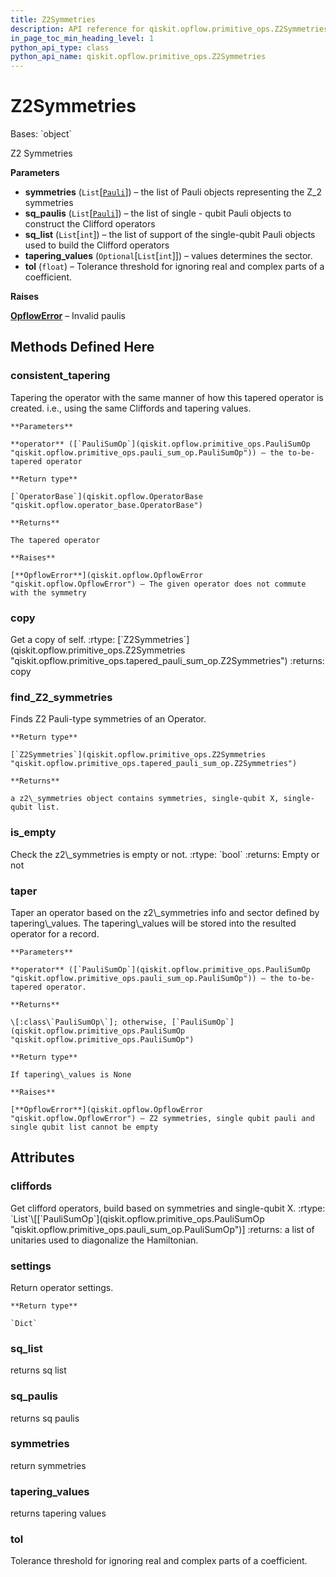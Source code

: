 ```yaml
---
title: Z2Symmetries
description: API reference for qiskit.opflow.primitive_ops.Z2Symmetries
in_page_toc_min_heading_level: 1
python_api_type: class
python_api_name: qiskit.opflow.primitive_ops.Z2Symmetries
---
```


# Z2Symmetries

<Class id="qiskit.opflow.primitive_ops.Z2Symmetries" isDedicatedPage={true} github="https://github.com/qiskit/qiskit/tree/stable/0.21/qiskit/opflow/primitive_ops/tapered_pauli_sum_op.py" signature="Z2Symmetries(symmetries, sq_paulis, sq_list, tapering_values=None, tol=1e-14)" modifiers="class">
  Bases: `object`

  Z2 Symmetries

  **Parameters**

  *   **symmetries** (`List`\[[`Pauli`](qiskit.quantum_info.Pauli "qiskit.quantum_info.operators.symplectic.pauli.Pauli")]) – the list of Pauli objects representing the Z\_2 symmetries
  *   **sq\_paulis** (`List`\[[`Pauli`](qiskit.quantum_info.Pauli "qiskit.quantum_info.operators.symplectic.pauli.Pauli")]) – the list of single - qubit Pauli objects to construct the Clifford operators
  *   **sq\_list** (`List`\[`int`]) – the list of support of the single-qubit Pauli objects used to build the Clifford operators
  *   **tapering\_values** (`Optional`\[`List`\[`int`]]) – values determines the sector.
  *   **tol** (`float`) – Tolerance threshold for ignoring real and complex parts of a coefficient.

  **Raises**

  [**OpflowError**](qiskit.opflow.OpflowError "qiskit.opflow.OpflowError") – Invalid paulis

  ## Methods Defined Here

  <span id="qiskit-opflow-primitive-ops-z2symmetries-consistent-tapering" />

  ### consistent\_tapering

  <Function id="qiskit.opflow.primitive_ops.Z2Symmetries.consistent_tapering" signature="Z2Symmetries.consistent_tapering(operator)">
    Tapering the operator with the same manner of how this tapered operator is created. i.e., using the same Cliffords and tapering values.

    **Parameters**

    **operator** ([`PauliSumOp`](qiskit.opflow.primitive_ops.PauliSumOp "qiskit.opflow.primitive_ops.pauli_sum_op.PauliSumOp")) – the to-be-tapered operator

    **Return type**

    [`OperatorBase`](qiskit.opflow.OperatorBase "qiskit.opflow.operator_base.OperatorBase")

    **Returns**

    The tapered operator

    **Raises**

    [**OpflowError**](qiskit.opflow.OpflowError "qiskit.opflow.OpflowError") – The given operator does not commute with the symmetry
  </Function>

  <span id="qiskit-opflow-primitive-ops-z2symmetries-copy" />

  ### copy

  <Function id="qiskit.opflow.primitive_ops.Z2Symmetries.copy" signature="Z2Symmetries.copy()">
    Get a copy of self. :rtype: [`Z2Symmetries`](qiskit.opflow.primitive_ops.Z2Symmetries "qiskit.opflow.primitive_ops.tapered_pauli_sum_op.Z2Symmetries") :returns: copy
  </Function>

  <span id="qiskit-opflow-primitive-ops-z2symmetries-find-z2-symmetries" />

  ### find\_Z2\_symmetries

  <Function id="qiskit.opflow.primitive_ops.Z2Symmetries.find_Z2_symmetries" signature="Z2Symmetries.find_Z2_symmetries(operator)" modifiers="classmethod">
    Finds Z2 Pauli-type symmetries of an Operator.

    **Return type**

    [`Z2Symmetries`](qiskit.opflow.primitive_ops.Z2Symmetries "qiskit.opflow.primitive_ops.tapered_pauli_sum_op.Z2Symmetries")

    **Returns**

    a z2\_symmetries object contains symmetries, single-qubit X, single-qubit list.
  </Function>

  <span id="qiskit-opflow-primitive-ops-z2symmetries-is-empty" />

  ### is\_empty

  <Function id="qiskit.opflow.primitive_ops.Z2Symmetries.is_empty" signature="Z2Symmetries.is_empty()">
    Check the z2\_symmetries is empty or not. :rtype: `bool` :returns: Empty or not
  </Function>

  <span id="qiskit-opflow-primitive-ops-z2symmetries-taper" />

  ### taper

  <Function id="qiskit.opflow.primitive_ops.Z2Symmetries.taper" signature="Z2Symmetries.taper(operator)">
    Taper an operator based on the z2\_symmetries info and sector defined by tapering\_values. The tapering\_values will be stored into the resulted operator for a record.

    **Parameters**

    **operator** ([`PauliSumOp`](qiskit.opflow.primitive_ops.PauliSumOp "qiskit.opflow.primitive_ops.pauli_sum_op.PauliSumOp")) – the to-be-tapered operator.

    **Returns**

    \[:class\`PauliSumOp\`]; otherwise, [`PauliSumOp`](qiskit.opflow.primitive_ops.PauliSumOp "qiskit.opflow.primitive_ops.PauliSumOp")

    **Return type**

    If tapering\_values is None

    **Raises**

    [**OpflowError**](qiskit.opflow.OpflowError "qiskit.opflow.OpflowError") – Z2 symmetries, single qubit pauli and single qubit list cannot be empty
  </Function>

  ## Attributes

  ### cliffords

  <Attribute id="qiskit.opflow.primitive_ops.Z2Symmetries.cliffords">
    Get clifford operators, build based on symmetries and single-qubit X. :rtype: `List`\[[`PauliSumOp`](qiskit.opflow.primitive_ops.PauliSumOp "qiskit.opflow.primitive_ops.pauli_sum_op.PauliSumOp")] :returns: a list of unitaries used to diagonalize the Hamiltonian.
  </Attribute>

  ### settings

  <Attribute id="qiskit.opflow.primitive_ops.Z2Symmetries.settings">
    Return operator settings.

    **Return type**

    `Dict`
  </Attribute>

  ### sq\_list

  <Attribute id="qiskit.opflow.primitive_ops.Z2Symmetries.sq_list">
    returns sq list
  </Attribute>

  ### sq\_paulis

  <Attribute id="qiskit.opflow.primitive_ops.Z2Symmetries.sq_paulis">
    returns sq paulis
  </Attribute>

  ### symmetries

  <Attribute id="qiskit.opflow.primitive_ops.Z2Symmetries.symmetries">
    return symmetries
  </Attribute>

  ### tapering\_values

  <Attribute id="qiskit.opflow.primitive_ops.Z2Symmetries.tapering_values">
    returns tapering values
  </Attribute>

  ### tol

  <Attribute id="qiskit.opflow.primitive_ops.Z2Symmetries.tol">
    Tolerance threshold for ignoring real and complex parts of a coefficient.
  </Attribute>
</Class>

